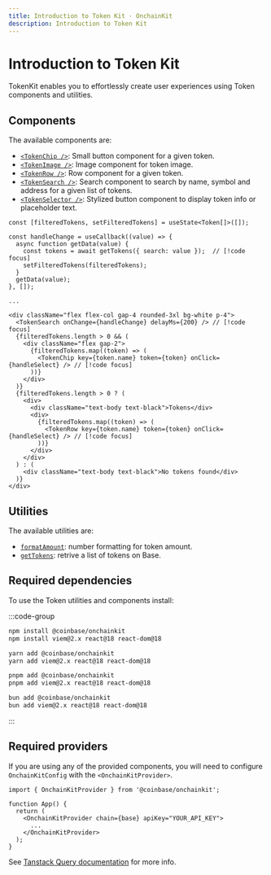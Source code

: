 ```yaml
---
title: Introduction to Token Kit · OnchainKit
description: Introduction to Token Kit
---
```



# Introduction to Token Kit

TokenKit enables you to effortlessly create user experiences using Token components and utilities.

## Components

The available components are:

- [`<TokenChip />`](/token/token-chip): Small button component for a given token.
- [`<TokenImage />`](/token/token-image): Image component for token image.
- [`<TokenRow />`](/token/token-row): Row component for a given token.
- [`<TokenSearch />`](/token/token-search): Search component to search by name, symbol and address for a given list of tokens.
- [`<TokenSelector />`](/token/token-selector): Stylized button component to display token info or placeholder text.

```tsx
const [filteredTokens, setFilteredTokens] = useState<Token[]>([]);

const handleChange = useCallback((value) => {
  async function getData(value) {
    const tokens = await getTokens({ search: value });  // [!code focus]
    setFilteredTokens(filteredTokens);
  }
  getData(value);
}, []);

...

<div className="flex flex-col gap-4 rounded-3xl bg-white p-4">
  <TokenSearch onChange={handleChange} delayMs={200} /> // [!code focus]
  {filteredTokens.length > 0 && (
    <div className="flex gap-2">
      {filteredTokens.map((token) => (
        <TokenChip key={token.name} token={token} onClick={handleSelect} /> // [!code focus]
      ))}
    </div>
  )}
  {filteredTokens.length > 0 ? (
    <div>
      <div className="text-body text-black">Tokens</div>
      <div>
        {filteredTokens.map((token) => (
          <TokenRow key={token.name} token={token} onClick={handleSelect} /> // [!code focus]
        ))}
      </div>
    </div>
  ) : (
    <div className="text-body text-black">No tokens found</div>
  )}
</div>
```

<App>
  <TokenSelector />
</App>

## Utilities

The available utilities are:

- [`formatAmount`](/token/format-amount): number formatting for token amount.
- [`getTokens`](/token/get-tokens): retrive a list of tokens on Base.

## Required dependencies

To use the Token utilities and components install:

:::code-group

```bash [npm]
npm install @coinbase/onchainkit
npm install viem@2.x react@18 react-dom@18
```

```bash [yarn]
yarn add @coinbase/onchainkit
yarn add viem@2.x react@18 react-dom@18
```

```bash [pnpm]
pnpm add @coinbase/onchainkit
pnpm add viem@2.x react@18 react-dom@18
```

```bash [bun]
bun add @coinbase/onchainkit
bun add viem@2.x react@18 react-dom@18
```

:::

## Required providers

If you are using any of the provided components, you will need to configure `OnchainKitConfig` with the `<OnchainKitProvider>`.

```tsx
import { OnchainKitProvider } from '@coinbase/onchainkit';

function App() {
  return (
    <OnchainKitProvider chain={base} apiKey="YOUR_API_KEY">
      ...
    </OnchainKitProvider>
  );
}
```

See [Tanstack Query documentation](https://tanstack.com/query/v5/docs/framework/react/quick-start) for more info.
